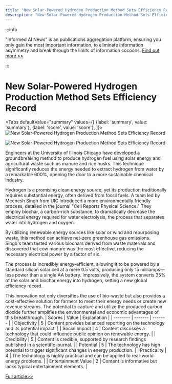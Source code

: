 ```yaml
---
title: "New Solar-Powered Hydrogen Production Method Sets Efficiency Record"
description: "New Solar-Powered Hydrogen Production Method Sets Efficiency Record"
---
```



:::info

"Informed AI News" is an publications aggregation platform, ensuring you only gain the most important information, to eliminate information asymmetry and break through the limits of information cocoons.  [Find out more >>](/docs/guides)

:::

# New Solar-Powered Hydrogen Production Method Sets Efficiency Record


<Tabs
	defaultValue="summary"
	values={[
	{label: 'summary', value: 'summary'},
	{label: 'score', value: 'score'},
]}>
<TabItem value="summary">
<img
  src="https://image.informedainews.com/2024/06/Hea-ATY-1717551890-0.jpg"
  alt="New Solar-Powered Hydrogen Production Method Sets Efficiency Record"
/>

<img
  src="https://image.informedainews.com/2024/06/Hea-jJk-1717551890-1.jpg"
  alt="New Solar-Powered Hydrogen Production Method Sets Efficiency Record"
/>



Engineers at the University of Illinois Chicago have developed a groundbreaking method to produce hydrogen fuel using solar energy and agricultural waste such as manure and rice husks. This technique significantly reduces the energy needed to extract hydrogen from water by a remarkable 600%, opening the door to a more sustainable chemical industry.

Hydrogen is a promising clean energy source, yet its production traditionally requires substantial energy, often derived from fossil fuels. A team led by Meenesh Singh from UIC introduced a more environmentally friendly process, detailed in the journal "Cell Reports Physical Science." They employ biochar, a carbon-rich substance, to dramatically decrease the electrical energy required for water electrolysis, the process that separates water into hydrogen and oxygen.

By utilizing renewable energy sources like solar or wind and repurposing waste, this method can achieve net-zero greenhouse gas emissions. Singh's team tested various biochars derived from waste materials and discovered that cow manure was the most effective, reducing the necessary electrical power by a factor of six.

The process is incredibly energy-efficient, allowing it to be powered by a standard silicon solar cell at a mere 0.5 volts, producing only 15 milliamps—less power than a single AA battery. Impressively, the system converts 35% of the solar and biochar energy into hydrogen, setting a new global efficiency record.

This innovation not only diversifies the use of bio-waste but also provides a cost-effective solution for farmers to meet their energy needs or create new revenue streams. The potential to capture and utilize the produced carbon dioxide further amplifies the environmental and economic advantages of this breakthrough.
</TabItem>
<TabItem value="score">
	| Scores     | Value   | Explanation |
	| -------- | ------- | ------- |
	| Objectivity  | 5    | Content provides balanced reporting on the technology and its potential impact.    |
	| Social Impact | 4     | Content discusses a technology that could influence public opinion on renewable energy.    |
	| Credibility    | 5    | Content is credible, supported by research findings published in a scientific journal.    |
	| Potential    | 5    | The technology has high potential to trigger significant changes in energy production.    |
	| Practicality    | 4    | The technology is highly practical and can be applied to real-world energy problems.    |
	| Entertainment Value    | 2    | Content is informative but lacks typical entertainment elements.    |
</TabItem>
</Tabs>

[Full article>>](https://www.cnbeta.com.tw/articles/science/1433564.htm)
